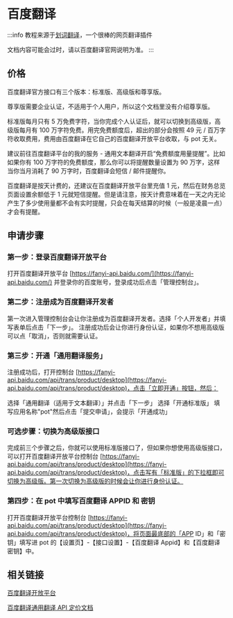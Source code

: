 # 百度翻译

:::info
教程来源于[划词翻译](https://hcfy.app/)，一个很棒的网页翻译插件

文档内容可能会过时，请以百度翻译官网说明为准。
:::

## 价格

百度翻译官方接口有三个版本：标准版、高级版和尊享版。

尊享版需要企业认证，不适用于个人用户，所以这个文档里没有介绍尊享版。

标准版每月只有 5 万免费字符，当你完成个人认证后，就可以切换到高级版，高级版每月有 100 万字符免费。用完免费额度后，超出的部分会按照 49 元 / 百万字符收取费用，费用由百度翻译在它自己的百度翻译开放平台收取，与 pot 无关。

建议前往百度翻译平台的我的服务 - 通用文本翻译开启“免费额度用量提醒”。比如如果你有 100 万字符的免费额度，那么你可以将提醒数量设置为 90 万字，这样当你当月消耗了 90 万字时，百度翻译会短信 / 邮件提醒你。

百度翻译是按天计费的，还建议在百度翻译开放平台里充值 1 元，然后在财务总览页面设置余额低于 1 元就短信提醒。但是请注意，按天计费意味着在一天之内无论产生了多少使用量都不会有实时提醒，只会在每天结算的时候（一般是凌晨一点）才会有提醒。

## 申请步骤

### 第一步：登录百度翻译开放平台

打开百度翻译开放平台 [https://fanyi-api.baidu.com/](https://fanyi-api.baidu.com/) 并登录你的百度账号，登录成功后点击「管理控制台」。

### 第二步：注册成为百度翻译开发者

第一次进入管理控制台会让你注册成为百度翻译开发者。选择「个人开发者」并填写表单后点击「下一步」。
注册成功后会让你进行身份认证，如果你不想用高级版可以点「取消」，否则就需要认证。

### 第三步：开通「通用翻译服务」

注册成功后，打开控制台 [https://fanyi-api.baidu.com/api/trans/product/desktop](https://fanyi-api.baidu.com/api/trans/product/desktop)，点击「立即开通」按钮，然后：

选择「通用翻译（适用于文本翻译）」并点击「下一步」
选择「开通标准版」
填写应用名称"pot"然后点击「提交申请」，会提示「开通成功」

### 可选步骤：切换为高级版接口

完成前三个步骤之后，你就可以使用标准版接口了，但如果你想使用高级版接口，可以打开百度翻译开放平台控制台 [https://fanyi-api.baidu.com/api/trans/product/desktop](https://fanyi-api.baidu.com/api/trans/product/desktop)，点击写有「标准版」的下拉框即可切换为高级版。第一次切换为高级版的时候会让你进行身份认证。

### 第四步：在 pot 中填写百度翻译 APPID 和 密钥

打开百度翻译开放平台控制台 [https://fanyi-api.baidu.com/api/trans/product/desktop](https://fanyi-api.baidu.com/api/trans/product/desktop)，将页面最底部的「APP ID」和「密钥」填写进 pot 的【设置页】-【接口设置】-【百度翻译 Appid】和【百度翻译密钥】中。

## 相关链接

[百度翻译开放平台](https://fanyi-api.baidu.com/)

[百度翻译通用翻译 API 定价文档](https://fanyi-api.baidu.com/product/112)

<div
  class="wwads-cn wwads-vertical wwads-sticky"
  data-id="285"
  style={{ maxWidth: "180px" }}
></div>
